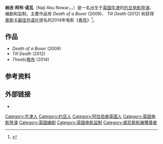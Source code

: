 '''纳吉·阿布·诺瓦'''（Naji Abu Nowar，{{lang-ar|ناجي أبو نوار}}，{{bd|1981年}}）是一名出生于[[英国|英国]][[牛津|牛津]]的[[约旦|约旦]][[电影导演|电影导演]]、编剧和监制，主要作品有 ''Death of a Boxer'' (2009)、 ''Till Death'' (2012) 和获得[[奥斯卡最佳外语片|奥斯卡最佳外语片]]提名的2014年电影《[[希布|希布]]》<ref name="oscar15">{{cite news|title=2015 Oscar Nominees - Best Foreign Language Film|url=http://oscar.go.com/nominees/foreign-language-film/theeb|accessdate=14 January 2016|archive-date=2018-06-14|archive-url=https://web.archive.org/web/20180614155714/http://oscar.go.com/nominees/foreign-language-film/theeb|dead-url=no}}</ref>。

==作品==
* ''Death of a Boxer'' (2009)
* ''Till Death'' (2012) 
* ''Theeb''/[[希布|希布]] (2014)

==参考资料==
{{reflist}}

==外部链接==
* {{IMDb title|3578681|Naji Abu Nowar}} 

{{Authority control}}
{{DEFAULTSORT:Abu Nowar, Naji}}
[[Category:牛津人|Category:牛津人]]
[[Category:约旦人|Category:约旦人]]
[[Category:阿拉伯裔英国人|Category:阿拉伯裔英国人]]
[[Category:英国电影导演|Category:英国电影导演]] 
[[Category:英国编剧|Category:英国编剧]] 
[[Category:英国电影监制|Category:英国电影监制]] 
[[Category:威尼斯影展獲獎者|Category:威尼斯影展獲獎者]]